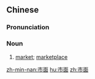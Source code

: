 ==Chinese==
{{zh-forms}}

===Pronunciation===
{{zh-pron
|m=shìmiàn
|c=si5 min6
|cat=n
}}

===Noun===
{{zh-noun}}

# [[market]]; [[marketplace]]

[[zh-min-nan:市面]]
[[hu:市面]]
[[zh:市面]]